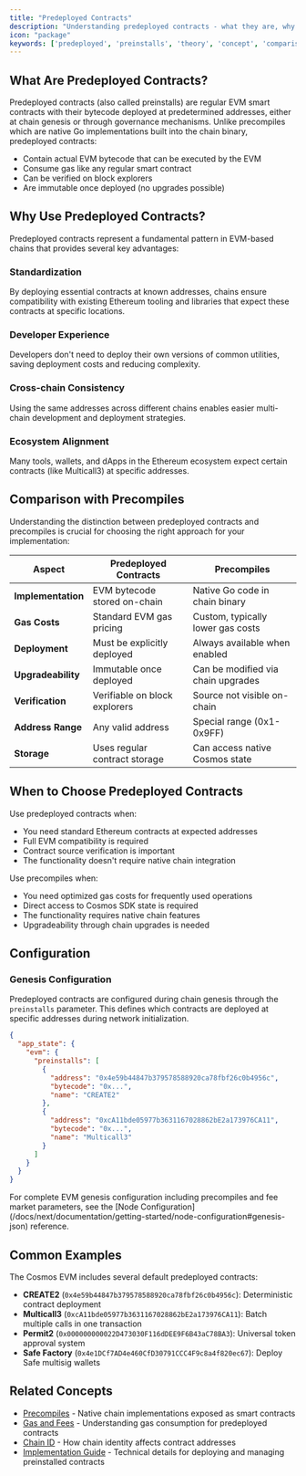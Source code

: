 ```yaml
---
title: "Predeployed Contracts"
description: "Understanding predeployed contracts - what they are, why they're used, and how they differ from precompiles"
icon: "package"
keywords: ['predeployed', 'preinstalls', 'theory', 'concept', 'comparison', 'precompiles']
---
```


## What Are Predeployed Contracts?

Predeployed contracts (also called preinstalls) are regular EVM smart contracts with their bytecode deployed at predetermined addresses, either at chain genesis or through governance mechanisms. Unlike precompiles which are native Go implementations built into the chain binary, predeployed contracts:

- Contain actual EVM bytecode that can be executed by the EVM
- Consume gas like any regular smart contract
- Can be verified on block explorers
- Are immutable once deployed (no upgrades possible)

## Why Use Predeployed Contracts?

Predeployed contracts represent a fundamental pattern in EVM-based chains that provides several key advantages:

### Standardization
By deploying essential contracts at known addresses, chains ensure compatibility with existing Ethereum tooling and libraries that expect these contracts at specific locations.

### Developer Experience
Developers don't need to deploy their own versions of common utilities, saving deployment costs and reducing complexity.

### Cross-chain Consistency
Using the same addresses across different chains enables easier multi-chain development and deployment strategies.

### Ecosystem Alignment
Many tools, wallets, and dApps in the Ethereum ecosystem expect certain contracts (like Multicall3) at specific addresses.

## Comparison with Precompiles

Understanding the distinction between predeployed contracts and precompiles is crucial for choosing the right approach for your implementation:

| Aspect | Predeployed Contracts | Precompiles |
|--------|----------------------|-------------|
| **Implementation** | EVM bytecode stored on-chain | Native Go code in chain binary |
| **Gas Costs** | Standard EVM gas pricing | Custom, typically lower gas costs |
| **Deployment** | Must be explicitly deployed | Always available when enabled |
| **Upgradeability** | Immutable once deployed | Can be modified via chain upgrades |
| **Verification** | Verifiable on block explorers | Source not visible on-chain |
| **Address Range** | Any valid address | Special range (0x1-0x9FF) |
| **Storage** | Uses regular contract storage | Can access native Cosmos state |

## When to Choose Predeployed Contracts

Use predeployed contracts when:
- You need standard Ethereum contracts at expected addresses
- Full EVM compatibility is required
- Contract source verification is important
- The functionality doesn't require native chain integration

Use precompiles when:
- You need optimized gas costs for frequently used operations
- Direct access to Cosmos SDK state is required
- The functionality requires native chain features
- Upgradeability through chain upgrades is needed

## Configuration

### Genesis Configuration

Predeployed contracts are configured during chain genesis through the `preinstalls` parameter. This defines which contracts are deployed at specific addresses during network initialization.

```json
{
  "app_state": {
    "evm": {
      "preinstalls": [
        {
          "address": "0x4e59b44847b379578588920ca78fbf26c0b4956c",
          "bytecode": "0x...",  
          "name": "CREATE2"
        },
        {
          "address": "0xcA11bde05977b3631167028862bE2a173976CA11",
          "bytecode": "0x...",
          "name": "Multicall3"  
        }
      ]
    }
  }
}
```

<Note>
For complete EVM genesis configuration including precompiles and fee market parameters, see the [Node Configuration](/docs/next/documentation/getting-started/node-configuration#genesis-json) reference.
</Note>

## Common Examples

The Cosmos EVM includes several default predeployed contracts:

- **CREATE2** (`0x4e59b44847b379578588920ca78fbf26c0b4956c`): Deterministic contract deployment
- **Multicall3** (`0xcA11bde05977b3631167028862bE2a173976CA11`): Batch multiple calls in one transaction
- **Permit2** (`0x000000000022D473030F116dDEE9F6B43aC78BA3`): Universal token approval system
- **Safe Factory** (`0x4e1DCf7AD4e460CfD30791CCC4F9c8a4f820ec67`): Deploy Safe multisig wallets

## Related Concepts

- [Precompiles](/docs/next/documentation/smart-contracts/precompiles) - Native chain implementations exposed as smart contracts
- [Gas and Fees](/docs/next/documentation/concepts/gas-and-fees) - Understanding gas consumption for predeployed contracts
- [Chain ID](/docs/next/documentation/concepts/chain-id) - How chain identity affects contract addresses
- [Implementation Guide](/docs/next/documentation/integration/predeployed-contracts-integration) - Technical details for deploying and managing preinstalled contracts